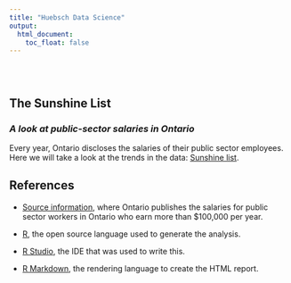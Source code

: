```yaml
---
title: "Huebsch Data Science"
output:
  html_document:
    toc_float: false
---
```


<style type="text/css">
.title {
  display: none;
}

#getting-started img {
  margin-right: 10px;
}

</style>

<div class="row" style="padding-top: 30px;">
<div class="col-sm-6">

# **The Sunshine List**

### *A look at public-sector salaries in Ontario* {style="padding-top: 0px;"}

Every year, Ontario discloses the salaries of their public sector employees. Here we will take a look at the trends in the data: [Sunshine list](sunshine.html). 


</div>
<div class="col-sm-6">


</div>
</div>


## References

<div class="row">
<div class="col-sm-10">


* [Source information](https://www.ontario.ca/page/public-sector-salary-disclosure), where Ontario publishes the salaries for public sector workers in Ontario who earn more than $100,000 per year.


* [R](http://www.rstudio.com/wp-content/uploads/2015/02/rmarkdown-cheatsheet.pdf), the open source language used to generate the analysis.

* [R Studio](https://www.rstudio.com/), the IDE that was used to write this.

* [R Markdown](http://www.rstudio.com/wp-content/uploads/2015/03/rmarkdown-reference.pdf), the rendering language to create the HTML report.

</div>
</div>
